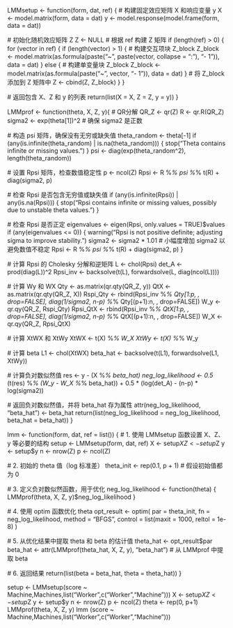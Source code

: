 LMMsetup <- function(form, dat, ref) {
  # 构建固定效应矩阵 X 和响应变量 y
  X <- model.matrix(form, data = dat)
  y <- model.response(model.frame(form, data = dat))
  
  # 初始化随机效应矩阵 Z
  Z <- NULL
  # 根据 ref 构建 Z 矩阵
  if (length(ref) > 0) {
    for (vector in ref) {
      if (length(vector) > 1) {
        # 构建交互项块 Z_block
        Z_block <- model.matrix(as.formula(paste("~", paste(vector, collapse = ":"), "- 1")), data = dat)
      } else {
        # 构建单变量块 Z_block
        Z_block <- model.matrix(as.formula(paste("~", vector, "- 1")), data = dat)
      }
      # 将 Z_block 添加到 Z 矩阵中
      Z <- cbind(Z, Z_block)
    }
  }
  
  # 返回包含 X、Z 和 y 的列表
  return(list(X = X, Z = Z, y = y))
}

LMMprof <- function(theta, X, Z, y){
  # QR分解
  QR_Z <- qr(Z)
  R <- qr.R(QR_Z)
  sigma2 <- exp(theta[1])^2  # 确保 sigma2 是正数

  # 构造 psi 矩阵，确保没有无穷或缺失值
  theta_random <- theta[-1]
  if (any(is.infinite(theta_random) | is.na(theta_random))) {
    stop("Theta contains infinite or missing values.")
  }
  psi <- diag(exp(theta_random^2), length(theta_random))
  
  # 设置 Rpsi 矩阵，检查数值稳定性
  p <- ncol(Z)
  Rpsi <- R %*% psi %*% t(R) + diag(sigma2, p)
  
  # 检查 Rpsi 是否包含无穷值或缺失值
  if (any(is.infinite(Rpsi)) | any(is.na(Rpsi))) {
    stop("Rpsi contains infinite or missing values, possibly due to unstable theta values.")
  }
  
  # 检查 Rpsi 是否正定
  eigenvalues <- eigen(Rpsi, only.values = TRUE)$values
  if (any(eigenvalues <= 0)) {
    warning("Rpsi is not positive definite; adjusting sigma to improve stability.")
    sigma2 <- sigma2 * 1.01  # 小幅度增加 sigma2 以避免数值不稳定
    Rpsi <- R %*% psi %*% t(R) + diag(sigma2, p)
  }

  # 计算 Rpsi 的 Cholesky 分解和逆矩阵
  L <- chol(Rpsi)
  det_A <- prod(diag(L))^2
  Rpsi_inv <- backsolve(t(L), forwardsolve(L, diag(ncol(L))))
  
  # 计算 Wy 和 WX
  Qty <- as.matrix(qr.qty(QR_Z, y))
  QtX <- as.matrix(qr.qty(QR_Z, X))
  Rspi_Qty <- rbind(Rpsi_inv %*% Qty[1:p, , drop=FALSE], diag(1/sigma2, n-p) %*% Qty[(p+1):n, , drop=FALSE])
  W_y <- qr.qy(QR_Z, Rspi_Qty)
  Rpsi_QtX <- rbind(Rpsi_inv %*% QtX[1:p, , drop=FALSE], diag(1/sigma2, n-p) %*% QtX[(p+1):n, , drop=FALSE])
  W_X <- qr.qy(QR_Z, Rpsi_QtX)
  
  # 计算 XtWX 和 XtWy
  XtWX <- t(X) %*% W_X
  XtWy <- t(X) %*% W_y
  
  # 计算 beta
  L1 <- chol(XtWX)
  beta_hat <- backsolve(t(L1), forwardsolve(L1, XtWy))
  
  # 计算负对数似然值
  res <- y - (X %*% beta_hat)
  neg_log_likelihood <- 0.5 * (t(res) %*% (W_y - W_X %*% beta_hat)) + 0.5 * (log(det_A) - (n-p) * log(sigma2))
  
  # 返回负对数似然值，并将 beta_hat 存为属性
  attr(neg_log_likelihood, "beta_hat") <- beta_hat
  return(list(neg_log_likelihood = neg_log_likelihood, beta_hat = beta_hat))
}

lmm <- function(form, dat, ref = list()) {
  # 1. 使用 LMMsetup 函数设置 X、Z、y 等必要的结构
  setup <- LMMsetup(form, dat, ref)
  X <- setup$X
  Z <- setup$Z
  y <- setup$y
  n <- nrow(Z)
  p <- ncol(Z)
  
  # 2. 初始的 theta 值（log 标准差）
  theta_init <- rep(0.1, p + 1)  # 假设初始值都为 0

  # 3. 定义负对数似然函数，用于优化
  neg_log_likelihood <- function(theta) {
    LMMprof(theta, X, Z, y)$neg_log_likelihood
  }

  # 4. 使用 optim 函数优化 theta
  opt_result <- optim(
  par = theta_init,
  fn = neg_log_likelihood,
  method = "BFGS",
  control = list(maxit = 1000, reltol = 1e-8)
  )
  
  # 5. 从优化结果中提取 theta 和 beta 的估计值
  theta_hat <- opt_result$par
  beta_hat <- attr(LMMprof(theta_hat, X, Z, y), "beta_hat")  # 从 LMMprof 中提取 beta
  
  # 6. 返回结果
  return(list(beta = beta_hat, theta = theta_hat))
}

setup <- LMMsetup(score ~ Machine,Machines,list("Worker",c("Worker","Machine")))
X <- setup$X
Z <- setup$Z
y <- setup$y
n <- nrow(Z)
p <- ncol(Z)
theta <- rep(0, p+1)
LMMprof(theta, X, Z, y)
lmm (score ~ Machine,Machines,list("Worker",c("Worker","Machine")))
